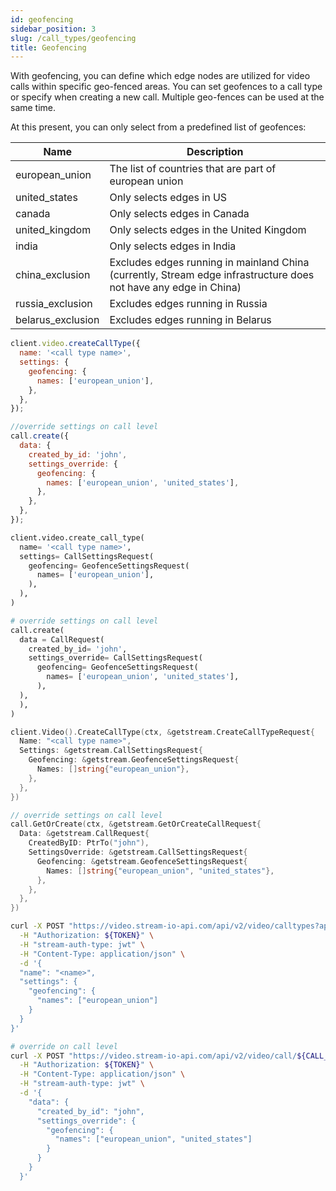```yaml
---
id: geofencing
sidebar_position: 3
slug: /call_types/geofencing
title: Geofencing
---
```


With geofencing, you can define which edge nodes are utilized for video calls within specific geo-fenced areas.
You can set geofences to a call type or specify when creating a new call. Multiple geo-fences can be used at the same time.

At this present, you can only select from a predefined list of geofences:

| Name              | Description                                                                                                      |
| ----------------- | ---------------------------------------------------------------------------------------------------------------- |
| european_union    | The list of countries that are part of european union                                                            |
| united_states     | Only selects edges in US                                                                                         |
| canada            | Only selects edges in Canada                                                                                     |
| united_kingdom    | Only selects edges in the United Kingdom                                                                         |
| india             | Only selects edges in India                                                                                      |
| china_exclusion   | Excludes edges running in mainland China (currently, Stream edge infrastructure does not have any edge in China) |
| russia_exclusion  | Excludes edges running in Russia                                                                                 |
| belarus_exclusion | Excludes edges running in Belarus                                                                                |


<Tabs groupId="examples">
<TabItem value="js" label="JavaScript">

```js
client.video.createCallType({
  name: '<call type name>',
  settings: {
    geofencing: {
      names: ['european_union'],
    },
  },
});

//override settings on call level
call.create({
  data: {
    created_by_id: 'john',
    settings_override: {
      geofencing: {
        names: ['european_union', 'united_states'],
      },
    },
  },
});
```

</TabItem>
<TabItem value="py" label="Python">

```py
client.video.create_call_type(
  name= '<call type name>',
  settings= CallSettingsRequest(
    geofencing= GeofenceSettingsRequest(
      names= ['european_union'],
    ),
  ),
)

# override settings on call level
call.create(
  data = CallRequest(
    created_by_id= 'john',
    settings_override= CallSettingsRequest(
      geofencing= GeofenceSettingsRequest(
        names= ['european_union', 'united_states'],
      ),
  ),
  ),
)
```

</TabItem>
<TabItem value="go" label="Golang">

```go
client.Video().CreateCallType(ctx, &getstream.CreateCallTypeRequest{
  Name: "<call type name>",
  Settings: &getstream.CallSettingsRequest{
    Geofencing: &getstream.GeofenceSettingsRequest{
      Names: []string{"european_union"},
    },
  },
})

// override settings on call level
call.GetOrCreate(ctx, &getstream.GetOrCreateCallRequest{
  Data: &getstream.CallRequest{
    CreatedByID: PtrTo("john"),
    SettingsOverride: &getstream.CallSettingsRequest{
      Geofencing: &getstream.GeofenceSettingsRequest{
        Names: []string{"european_union", "united_states"},
      },
    },
  },
})
```

</TabItem>

<TabItem value="curl" label="cURL">

```bash
curl -X POST "https://video.stream-io-api.com/api/v2/video/calltypes?api_key=${API_KEY}" \
  -H "Authorization: ${TOKEN}" \
  -H "stream-auth-type: jwt" \
  -H "Content-Type: application/json" \
  -d '{
  "name": "<name>",
  "settings": {
    "geofencing": {
      "names": ["european_union"]
    }
  }
}'

# override on call level
curl -X POST "https://video.stream-io-api.com/api/v2/video/call/${CALL_TYPE}/${CALL_ID}?api_key=${API_KEY}" \
  -H "Authorization: ${TOKEN}" \
  -H "Content-Type: application/json" \
  -H "stream-auth-type: jwt" \
  -d '{
    "data": {
      "created_by_id": "john",
      "settings_override": {
        "geofencing": {
          "names": ["european_union", "united_states"]
        }
      }
    }
  }'
```

</TabItem>
</Tabs>
